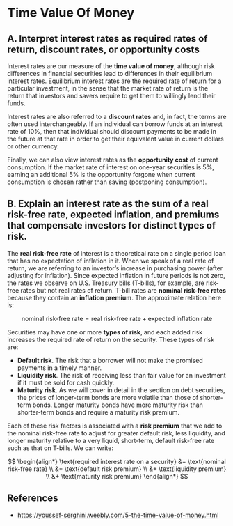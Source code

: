 # Time Value Of Money

## A. Interpret interest rates as required rates of return, discount rates, or opportunity costs

Interest rates are our measure of the **time value of money**, although risk differences in financial securities lead to differences in their equilibrium interest rates. Equilibrium interest rates are the required rate of return for a particular investment, in the sense that the market rate of return is the return that investors and savers require to get them to willingly lend their funds.

Interest rates are also referred to a **discount rates** and, in fact, the terms are often used interchangeably. If an individual can borrow funds at an interest rate of 10%, then that individual should discount payments to be made in the future at that rate in order to get their equivalent value in current dollars or other currency.

Finally, we can also view interest rates as the **opportunity cost** of current consumption. If the market rate of interest on one-year securities is 5%, earning an additional 5% is the opportunity forgone when current consumption is chosen rather than saving (postponing consumption).

## B. Explain an interest rate as the sum of a real risk-free rate, expected inflation, and premiums that compensate investors for distinct types of risk.

The **real risk-free rate** of interest is a theoretical rate on a single period loan that has no expectation of inflation in it. When we speak of a real rate of return, we are referring to an investor’s increase in purchasing power (after adjusting for inflation). Since expected inflation in future periods is not zero, the rates we observe on U.S. Treasury bills (T-bills), for example, are risk-free rates but not real rates of return. T-bill rates are **nominal risk-free rates** because they contain an **inflation premium**. The approximate relation here is:

$$
\text{nominal risk-free rate} = \text{real risk-free rate} + \text{expected inflation rate}
$$


Securities may have one or more **types of risk**, and each added risk increases the required rate of return on the security. These types of risk are:

- **Default risk**. The risk that a borrower will not make the promised payments in a timely manner.
- **Liquidity risk**. The risk of receiving less than fair value for an investment if it must be sold for cash quickly.
- **Maturity risk**. As we will cover in detail in the section on debt securities, the prices of longer-term bonds are more volatile than those of shorter-term bonds. Longer maturity bonds have more maturity risk than shorter-term bonds and require a maturity risk premium.

Each of these risk factors is associated with a **risk premium** that we add to the nominal risk-free rate to adjust for greater default risk, less liquidity, and longer maturity relative to a very liquid, short-term, default risk-free rate such as that on T-bills. We can write:

$$
\begin{align*}
\text{required interest rate on a security} &= \text{nominal risk-free rate} \\
  &+ \text{default risk premium} \\
  &+ \text{liquidity premium} \\
  &+ \text{maturity risk premium}
\end{align*}
$$

## References

* https://youssef-serghini.weebly.com/5-the-time-value-of-money.html